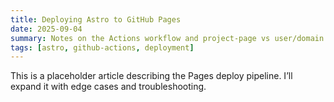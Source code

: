 ```yaml
---
title: Deploying Astro to GitHub Pages
date: 2025-09-04
summary: Notes on the Actions workflow and project-page vs user/domain setups.
tags: [astro, github-actions, deployment]
---
```


This is a placeholder article describing the Pages deploy pipeline. I’ll expand it with edge cases and troubleshooting.
